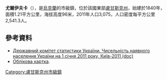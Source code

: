 {{No footnotes|time=2015-09-16T13:18:06+00:00}}
{{coord|48|29|23|N|38|57|50|E|scale:30000|display=title}}

'''尤爾伊夫卡'''（{{lang-uk|Юр'ївка}}），是[[烏克蘭|烏克蘭]]的市級鎮，位於該國東部[[盧甘斯克州|盧甘斯克州]]，始建於1840年，面積1.21平方公里，海拔高度96米，2011年人口3,075，人口密度每平方公里2,541.3人。

==參考資料==
*[https://web.archive.org/web/20121010205321/http://stat6.stat.lviv.ua/PXWEB2007/ukr/publ/2011/chnas.zip Державний комітет статистики України. Чисельність наявного населення України на 1 січня 2011 року, Київ-2011 (doc)]
* [http://gska2.rada.gov.ua/pls/z7502/A005?rdat1=27.07.2008&rf7571=18146 Облікова картка]{{dead link|date=2017年12月 |bot=InternetArchiveBot |fix-attempted=yes }}.

{{DEFAULTSORT:Юр'ївка}}
[[Category:盧甘斯克州市級鎮|Category:盧甘斯克州市級鎮]]


{{Luhansk-geo-stub}}